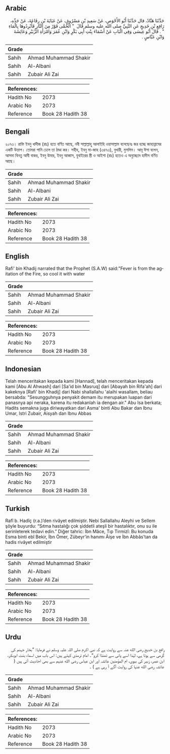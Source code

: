 ## Arabic


<div dir="rtl" lang="ar" style={{fontSize:'larger',backgroundColor:'#f8f9fa',padding:20}}>
حَدَّثَنَا هَنَّادٌ، قال حَدَّثَنَا أَبُو الأَحْوَصِ، عَنْ سَعِيدِ بْنِ مَسْرُوقٍ، عَنْ عَبَايَةَ بْنِ رِفَاعَةَ، عَنْ جَدِّهِ، رَافِعِ بْنِ خَدِيجٍ عَنِ النَّبِيِّ صلى الله عليه وسلم قَالَ ‏ "‏ الْحُمَّى فَوْرٌ مِنَ النَّارِ فَأَبْرِدُوهَا بِالْمَاءِ ‏"‏ ‏.‏ قَالَ أَبُو عِيسَى وَفِي الْبَابِ عَنْ أَسْمَاءَ بِنْتِ أَبِي بَكْرٍ وَابْنِ عُمَرَ وَامْرَأَةِ الزُّبَيْرِ وَعَائِشَةَ وَابْنِ عَبَّاسٍ ‏.‏
</div>
<div style={{backgroundColor:'#f8f9fa',padding:20, marginBottom: 10}}><table> <thead> <tr> <th>Grade</th> <th></th> </tr> </thead> <tbody> <tr><td>Sahih</td><td>Ahmad Muhammad Shakir</td></tr><tr><td>Sahih</td><td>Al-Albani</td></tr><tr><td>Sahih</td><td>Zubair Ali Zai</td></tr></tbody></table><table> <thead> <tr> <th>References:</th> <th></th> </tr> </thead> <tbody><tr><td>Hadith No</td><td>2073</td></tr><tr><td>Arabic No</td><td>2073</td></tr><tr><td>Reference</td><td>Book 28 Hadith 38</td></tr></tbody></table></div>

## Bengali


<div dir="ltr" lang="bn" style={{fontSize:'larger',backgroundColor:'#f8f9fa',padding:20}}>
২০৭৩। রাফি ইবনু খাদীজ (রাঃ) হতে বর্ণিত আছে, নবী সাল্লাল্লাহু আলাইহি ওয়াসাল্লাম বলেছেনঃ জর হচ্ছে জাহান্নামের একটি উত্তাপ। তোমরা পানি ঢেলে তা ঠাণ্ডা কর। সহীহ, ইবনু মা-জাহ (৩৪৭৩), বুখারী, মুসলিম। আবূ ঈসা বলেন, আসমা বিনতু আবী বাকর, ইবনু উমার, ইবনু আব্বাস, যুবাইরের স্ত্রী ও আইশা (রাঃ) হতেও এ অনুচ্ছেদে হাদীস বর্ণিত আছে।
</div>
<div style={{backgroundColor:'#f8f9fa',padding:20, marginBottom: 10}}><table> <thead> <tr> <th>Grade</th> <th></th> </tr> </thead> <tbody> <tr><td>Sahih</td><td>Ahmad Muhammad Shakir</td></tr><tr><td>Sahih</td><td>Al-Albani</td></tr><tr><td>Sahih</td><td>Zubair Ali Zai</td></tr></tbody></table><table> <thead> <tr> <th>References:</th> <th></th> </tr> </thead> <tbody><tr><td>Hadith No</td><td>2073</td></tr><tr><td>Arabic No</td><td>2073</td></tr><tr><td>Reference</td><td>Book 28 Hadith 38</td></tr></tbody></table></div>

## English


<div dir="ltr" lang="en" style={{fontSize:'larger',backgroundColor:'#f8f9fa',padding:20}}>
Rafi' bin Khadij narrated that the Prophet (S.A.W) said:"Fever is from the agitation of the Fire, so cool it with water
</div>
<div style={{backgroundColor:'#f8f9fa',padding:20, marginBottom: 10}}><table> <thead> <tr> <th>Grade</th> <th></th> </tr> </thead> <tbody> <tr><td>Sahih</td><td>Ahmad Muhammad Shakir</td></tr><tr><td>Sahih</td><td>Al-Albani</td></tr><tr><td>Sahih</td><td>Zubair Ali Zai</td></tr></tbody></table><table> <thead> <tr> <th>References:</th> <th></th> </tr> </thead> <tbody><tr><td>Hadith No</td><td>2073</td></tr><tr><td>Arabic No</td><td>2073</td></tr><tr><td>Reference</td><td>Book 28 Hadith 38</td></tr></tbody></table></div>

## Indonesian


<div dir="ltr" lang="id" style={{fontSize:'larger',backgroundColor:'#f8f9fa',padding:20}}>
Telah menceritakan kepada kami [Hannad], telah menceritakan kepada kami [Abu Al Ahwash] dari [Sa'id bin Masruq] dari [Abayah bin Rifa'ah] dari kakeknya [Rafi' bin Khadij] dari Nabi shallallahu 'alaihi wasallam, beliau bersabda: "Sesungguhnya penyakit demam itu merupakan luapan dari panasnya api neraka, karena itu redakanlah ia dengan air." Abu Isa berkata; Hadits semakna juga diriwayatkan dari Asma' binti Abu Bakar dan Ibnu Umar, Istri Zubair, Aisyah dan Ibnu Abbas
</div>
<div style={{backgroundColor:'#f8f9fa',padding:20, marginBottom: 10}}><table> <thead> <tr> <th>Grade</th> <th></th> </tr> </thead> <tbody> <tr><td>Sahih</td><td>Ahmad Muhammad Shakir</td></tr><tr><td>Sahih</td><td>Al-Albani</td></tr><tr><td>Sahih</td><td>Zubair Ali Zai</td></tr></tbody></table><table> <thead> <tr> <th>References:</th> <th></th> </tr> </thead> <tbody><tr><td>Hadith No</td><td>2073</td></tr><tr><td>Arabic No</td><td>2073</td></tr><tr><td>Reference</td><td>Book 28 Hadith 38</td></tr></tbody></table></div>

## Turkish


<div dir="ltr" lang="tr" style={{fontSize:'larger',backgroundColor:'#f8f9fa',padding:20}}>
Rafî b. Hadîç (r.a.)’den rivâyet edilmiştir. Nebi Sallallahu Aleyhi ve Sellem şöyle buyurdu: “Sıtma hastalığı çok şiddetli ateşli bir hastalıktır, onu su ile serinleterek tedavi edin.” Diğer tahric: İbn Mâce, Tıp Tirmizî: Bu konuda Esma binti ebî Bekir, İbn Ömer, Zübeyr’in hanımı Âişe ve İbn Abbâs’tan da hadis rivâyet edilmiştir
</div>
<div style={{backgroundColor:'#f8f9fa',padding:20, marginBottom: 10}}><table> <thead> <tr> <th>Grade</th> <th></th> </tr> </thead> <tbody> <tr><td>Sahih</td><td>Ahmad Muhammad Shakir</td></tr><tr><td>Sahih</td><td>Al-Albani</td></tr><tr><td>Sahih</td><td>Zubair Ali Zai</td></tr></tbody></table><table> <thead> <tr> <th>References:</th> <th></th> </tr> </thead> <tbody><tr><td>Hadith No</td><td>2073</td></tr><tr><td>Arabic No</td><td>2073</td></tr><tr><td>Reference</td><td>Book 28 Hadith 38</td></tr></tbody></table></div>

## Urdu


<div dir="rtl" lang="ur" style={{fontSize:'larger',backgroundColor:'#f8f9fa',padding:20}}>
رافع بن خدیج رضی الله عنہ سے روایت ہے کہ نبی اکرم صلی اللہ علیہ وسلم نے فرمایا: ”بخار جہنم کی گرمی سے ہوتا ہے، لہٰذا اسے پانی سے ٹھنڈا کرو“۔ امام ترمذی کہتے ہیں: اس باب میں اسماء بنت ابوبکر، ابن عمر، زبیر کی بیوی، ام المؤمنین عائشہ اور ابن عباس رضی الله عنہم سے بھی احادیث آئی ہیں ( عائشہ رضی الله عنہا کی روایت آگے آ رہی ہے ) ۔
</div>
<div style={{backgroundColor:'#f8f9fa',padding:20, marginBottom: 10}}><table> <thead> <tr> <th>Grade</th> <th></th> </tr> </thead> <tbody> <tr><td>Sahih</td><td>Ahmad Muhammad Shakir</td></tr><tr><td>Sahih</td><td>Al-Albani</td></tr><tr><td>Sahih</td><td>Zubair Ali Zai</td></tr></tbody></table><table> <thead> <tr> <th>References:</th> <th></th> </tr> </thead> <tbody><tr><td>Hadith No</td><td>2073</td></tr><tr><td>Arabic No</td><td>2073</td></tr><tr><td>Reference</td><td>Book 28 Hadith 38</td></tr></tbody></table></div>